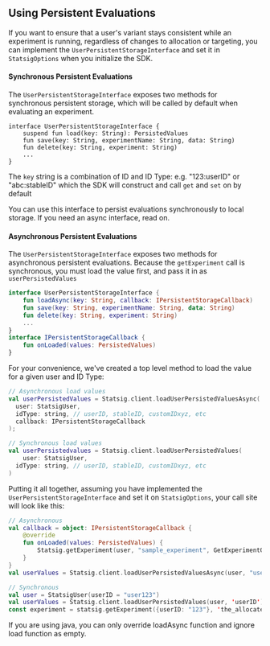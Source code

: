 ## Using Persistent Evaluations

If you want to ensure that a user's variant stays consistent while an experiment is running, regardless of changes to allocation or targeting, you can implement the `UserPersistentStorageInterface` and set it in `StatsigOptions` when you initialize the SDK.

#### Synchronous Persistent Evaluations
The `UserPersistentStorageInterface` exposes two methods for synchronous persistent storage, which will be called by default when evaluating an experiment.

```
interface UserPersistentStorageInterface {
    suspend fun load(key: String): PersistedValues
    fun save(key: String, experimentName: String, data: String)
    fun delete(key: String, experiment: String)
    ...
}
```

The `key` string is a combination of ID and ID Type: e.g. "123:userID" or "abc:stableID" which the SDK will construct and call `get` and `set` on by default

You can use this interface to persist evaluations synchronously to local storage.  If you need an async interface, read on.

#### Asynchronous Persistent Evaluations
The `UserPersistentStorageInterface` exposes two methods for asynchronous persistent evaluations. Because the `getExperiment` call is synchronous, you must load the value first, and pass it in as `userPersistedValues`

```kotlin
interface UserPersistentStorageInterface {
    fun loadAsync(key: String, callback: IPersistentStorageCallback)
    fun save(key: String, experimentName: String, data: String)
    fun delete(key: String, experiment: String)
    ...
}
interface IPersistentStorageCallback {
    fun onLoaded(values: PersistedValues)
}
```

For your convenience, we've created a top level method to load the value for a given user and ID Type:

```kotlin
// Asynchronous load values
val userPersistedValues = Statsig.client.loadUserPersistedValuesAsync(
  user: StatsigUser,
  idType: string, // userID, stableID, customIDxyz, etc
  callback: IPersistentStorageCallback
);

// Synchronous load values 
val userPersistedvalues = Statsig.client.loadUserPersistedValues(
    user: StatsigUser,
  idType: string, // userID, stableID, customIDxyz, etc
)
```

Putting it all together, assuming you have implemented the `UserPersistentStorageInterface` and set it on `StatsigOptions`, your call site will look like this:
```kotlin 
// Asynchronous 
val callback = object: IPersistentStorageCallback {
    @override
    fun onLoaded(values: PersistedValues) {
        Statsig.getExperiment(user, "sample_experiment", GetExperimentOptions(userPersistedValues = values))
    }
}
val userValues = Statsig.client.loadUserPersistedValuesAsync(user, "userID", callback)

// Synchronous
val user = StatsigUser(userID = "user123")
val userValues = Statsig.client.loadUserPersistedValues(user, 'userID');
const experiment = statsig.getExperiment({userID: "123"}, 'the_allocated_experiment', { userPersistedValues: userValues });
```
If you are using java, you can only override loadAsync function and ignore load function as empty. 

